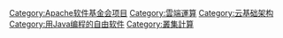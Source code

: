 {{Cat main|Hadoop}}

[[Category:Apache软件基金会项目|Category:Apache软件基金会项目]]
[[Category:雲端運算|Category:雲端運算]]
[[Category:云基础架构|Category:云基础架构]]
[[Category:用Java编程的自由软件|Category:用Java编程的自由软件]]
[[Category:叢集計算|Category:叢集計算]]